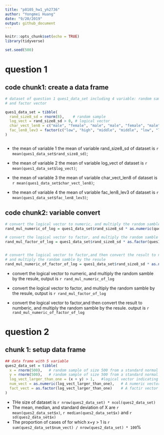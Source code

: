 ```yaml
---
title: "p8105_hw1_yh2736"
author: "Yongmei Huang"
date: "9/20/2019"
output: github_document
---
```


```r
knitr::opts_chunk$set(echo = TRUE)
library(tidyverse)

set.seed(500)

```


# question 1
##  code chunk1: create a data frame
```r
# dataset of question 1 ques1_data_set including 4 variable: random sample, logical vector, character vector
# and factor vector

ques1_data_set = tibble(
  rand_size8_sd = rnorm(8),    # random sample
  log_vect = rand_size8_sd > 0, # logical vector
  char_vect_len8 = c("male", "female", "male", "male", "female", "male", "male", "female"),  # character vector
  fac_len8_lev3 = factor(c("low", "high", "middle", "middle", "low", "low", "high", "middle")) # factor vector
)



```

* the mean of variable 1
the mean of variable rand_size8_sd of dataset is `r mean(ques1_data_set$rand_size8_sd)`;

* the mean of variable 2
the mean of variable log_vect of dataset is `r mean(ques1_data_set$log_vect)`;

* the mean of variable 3
the mean of variable char_vect_len8 of dataset is `r mean(ques1_data_set$char_vect_len8)`;

* the mean of variable 4
the mean of variable fac_len8_lev3 of dataset is `r mean(ques1_data_set$fac_len8_lev3)`;

##  code chunk2: variable convert
```r
# convert the logical vector to numeric, and multiply the random samble by the resule
rand_mul_numeric_of_log = ques1_data_set$rand_size8_sd * as.numeric(ques1_data_set$log_vect)

# convert the logical vector to factor, and multiply the random samble by the resule
rand_mul_factor_of_log = ques1_data_set$rand_size8_sd * as.factor(ques1_data_set$log_vect)


# convert the logical vector to factor,and then convert the result to numberic, 
# and multiply the random samble by the resule
rand_mul_numeric_of_factor_of_log = ques1_data_set$rand_size8_sd * as.numeric(as.factor(ques1_data_set$log_vect))

```

* convert the logical vector to numeric, and multiply the random samble by the resule,
  output is `r rand_mul_numeric_of_log`

* convert the logical vector to factor, and multiply the random samble by the resule,
  output is `r rand_mul_factor_of_log`

* convert the logical vector to factor,and then convert the result to numberic, 
  and multiply the random samble by the resule. output is `r rand_mul_numeric_of_factor_of_log`
  
# question 2
## chunk 1: setup data frame
```r
## data frame with 5 variable
ques2_data_set = tibble(
  x = rnorm(500),   # random sample of size 500 from a standard normal distribution
  y = rnorm(500),   # random sample of size 500 from a standard normal distribution
  log_vect_larger_than_one = (x + y) > 1,   #logical vector indicating which X+y>1
  num_vect = as.numeric(log_vect_larger_than_one),   # A numeric vector created by coercing the above logical vector
  fact_vect = as.factor(log_vect_larger_than_one)    # A factir vector crated by coercing the above logical vector
)


```

* THe size of dataset is `r nrow(ques2_data_set) * ncol(ques2_data_set)`
* The mean, median, and standard deviation of X are `r mean(ques2_data_set$x)`, `r median(ques2_data_set$x)` 
and `r sd(ques2_data_set$x)`
* The proportion of cases of for which x+y > 1 is `r sum(ques2_data_set$num_vect) / nrow(ques2_data_set) * 100`%
